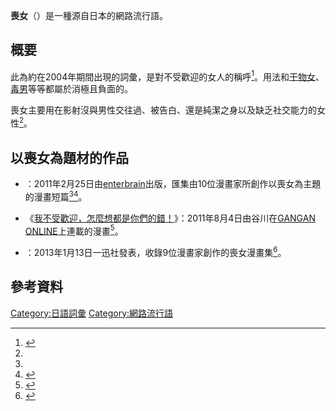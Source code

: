 {{Japanese
|japanese=喪女
|kana=もじょ
|romaji=Mojo
}}
{{Japanese
|japanese=喪女
|kana=もおんな
|romaji=Moonna
}}
'''喪女'''（{{lang-ja|喪女}}）是一種源自日本的網路流行語。

== 概要 ==
此為約在2004年期間出現的詞彙，是對不受歡迎的女人的稱呼<ref name="Ameba">{{cite web |url=http://news.ameba.jp/20130118-460/ |script-title=ja:2013年は"モテない女"＝「喪女」が流行る!? ネット＆漫画で話題のモジョ解説 |publisher=News Ameba |date=2013年1月18日 |accessdate=2013-08-18 |language=ja |archive-date=2016-11-07 |archive-url=https://web.archive.org/web/20161107072925/http://news.ameba.jp/20130118-460 |dead-url=no }}</ref>。用法和[[干物女|干物女]]、[[毒男|毒男]]等等都屬於消極且負面的。

喪女主要用在影射沒與男性交往過、被告白、還是純潔之身以及缺乏社交能力的女性<ref name="Ameba"/>。

== 以喪女為題材的作品 ==
*{{nihongo|《喪女漫畫─讓你愛上喪女的作品》|もじょまんが。-喪女を愛でる本-}}：2011年2月25日由[[enterbrain|enterbrain]]出版，匯集由10位漫畫家所創作以喪女為主題的漫畫短篇<ref name="Ameba"/><ref>{{cite web |url=http://www.enterbrain.co.jp/magical-cute/sp/mojyo/ |script-title=ja:「もじょまんが。」　- 喪女を愛でる本 |publisher=[[enterbrain|enterbrain]] |accessdate=2013-08-18 |language=ja |archive-url=https://web.archive.org/web/20130602055658/http://www.enterbrain.co.jp/magical-cute/sp/mojyo/ |archive-date=2013-06-02 |dead-url=yes }}</ref>。
*《[[我不受歡迎，怎麼想都是你們的錯！|我不受歡迎，怎麼想都是你們的錯！]]》：2011年8月4日由谷川{{lang|ja|ニコ}}在[[GANGAN_ONLINE|GANGAN ONLINE]]上連載的漫畫<ref>{{cite web |url=http://news.ameba.jp/20121022-312/ |script-title=ja:「モテない女＝喪女」が主役の時代到来！ |publisher=News Ameba |date=2012年10月22日 |accessdate=2013-08-18 |language=ja |title=存档副本 |archive-url=https://web.archive.org/web/20160305010404/http://news.ameba.jp/20121022-312/ |archive-date=2016年3月5日 |dead-url=yes }}</ref>。
*{{nihongo|《喪女精選集》|喪女アンソロジーコミック}}：2013年1月13日一迅社發表，收錄9位漫畫家創作的喪女漫畫集<ref>{{cite web |url=http://natalie.mu/comic/news/83703 |script-title=ja:喪女アンソロに美川べるの、黒渕かしこ、坂野杏梨ら |publisher=[[娜塔莉_(網站)|娜塔莉]] |date=2013年1月24日 |accessdate=2013-08-18 |language=ja |archive-date=2019-09-24 |archive-url=https://web.archive.org/web/20190924163007/https://natalie.mu/comic/news/83703 |dead-url=no }}</ref>。

== 參考資料 ==
{{reflist}}
{{DEFAULTSORT:Mojo}}
[[Category:日語詞彙|Category:日語詞彙]]
[[Category:網路流行語|Category:網路流行語]]